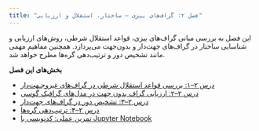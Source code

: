 ```yaml
---
title: "فصل ۲: گراف‌های بیزی — ساختار، استقلال و ارزیابی"
---
```




این فصل به بررسی مبانی گراف‌های بیزی، قواعد استقلال شرطی، روش‌های ارزیابی و شناسایی ساختار در گراف‌های جهت‌دار و بدون‌جهت می‌پردازد. همچنین مفاهیم مهمی مانند تشخیص دور و ترتیب‌دهی گره‌ها مطرح خواهد شد.  

 **بخش‌های این فصل**  

- [درس ۲–۱: بررسی قواعد استقلال شرطی در گراف‌های غیروجـهت‌دار](section2-1.qmd)  
- [درس ۲–۲: ارزیابی گراف بدون جهت در مدل‌های گرافیک گوسی](section2-2.qmd)  
- [درس ۲–۳: تشخیص دور در گراف‌های جهت‌دار](section2-3.qmd)  
- [درس ۲–۴: ترتیب‌دهی گره‌ها](section2-4.qmd)  
- [تمرین عملی: کدنویسی با Jupyter Notebook](section2-exercises.ipynb)
